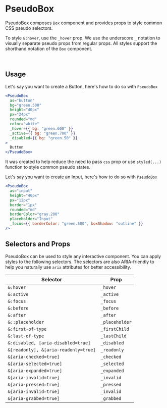 # PseudoBox

PseudoBox composes `Box` component and provides props to style common CSS pseudo
selectors.

To style `&:hover`, use the `_hover` prop. We use the underscore `_` notation to
visually separate pseudo props from regular props. All styles support the
shorthand notation of the `Box` component.

<br />

## Usage

Let's say you want to create a Button, here's how to do so with `PseudoBox`

```jsx
<PseudoBox
  as="button"
  bg="green.500"
  height="40px"
  px="24px"
  rounded="md"
  color="white"
  _hover={{ bg: "green.600" }}
  _active={{ bg: "green.700" }}
  _disabled={{ bg: "green.50" }}
>
  Button
</PseudoBox>
```

It was created to help reduce the need to pass `css` prop or use `styled(...)`
function to style common pseudo states.

Let's say you want to create an Input, here's how to do so with `PseudoBox`

```jsx
<PseudoBox
  as="input"
  height="40px"
  px="12px"
  border="1px"
  rounded="md"
  borderColor="gray.200"
  placeholder="Input"
  _focus={{ borderColor: "green.500", boxShadow: "outline" }}
/>
```

## Selectors and Props

PseudoBox can be used to style any interactive component. You can apply styles
to the following selectors. The selectors are also ARIA-friendly to help you
naturally use `aria` attributes for better accessibility.

| Selector                             | Prop           |
| ------------------------------------ | -------------- |
| `&:hover`                            | `_hover`       |
| `&:active`                           | `_active`      |
| `&:focus`                            | `_focus`       |
| `&:before`                           | `_before`      |
| `&:after`                            | `_after`       |
| `&::placeholder`                     | `_placeholder` |
| `&:first-of-type`                    | `_firstChild`  |
| `&:last-of-type`                     | `_lastChild`   |
| `&:disabled, [aria-disabled=true]`   | `_disabled`    |
| `&[readonly], &[aria-readonly=true]` | `_readonly`    |
| `&[aria-checked=true]`               | `_checked`     |
| `&[aria-selected=true]`              | `_selected`    |
| `&[aria-expanded=true]`              | `_expanded`    |
| `&[aria-invalid=true]`               | `_invalid`     |
| `&[aria-pressed=true]`               | `_pressed`     |
| `&[aria-invalid=true]`               | `_invalid`     |
| `&[aria-grabbed=true]`               | `_grabbed`     |
